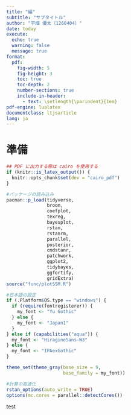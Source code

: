 ---
title: "編"
subtitle: "サブタイトル"
author: "宇畑 優太（1260404）"
date: today
execute: 
  echo: true
  warning: false
  message: true
format: 
  pdf:
    fig-width: 5
    fig-height: 3
    toc: true
    toc-depth: 2
    number-sections: true
    include-in-header:
      - text: \setlength{\parindent}{1em}
pdf-engine: lualatex
documentclass: ltjsarticle 
lang: ja
---

# 準備 {-}
```{r global_option}
## PDF に出力する際は cairo を使用する
if (knitr::is_latex_output()) {
  knitr::opts_chunk$set(dev = "cairo_pdf")
}

#パッケージの読み込み
pacman::p_load(tidyverse, 
               broom, 
               coefplot, 
               texreg,
               bayesplot,
               rstan,
               rstanrm,
               parallel,
               posterior,
               cmdstanr,
               patchwork,
               ggplot2,
               tidybayes,
               ggfortify,
               gridExtra)
source("func/plotSSM.R")

#日本語の設定
if (.Platform$OS.type == "windows") { 
  if (require(fontregisterer)) {
    my_font <- "Yu Gothic"
  } else {
    my_font <- "Japan1"
  }
} else if (capabilities("aqua")) {
  my_font <- "HiraginoSans-W3"
} else {
  my_font <- "IPAexGothic"
}

theme_set(theme_gray(base_size = 9,
                     base_family = my_font))
```


```{r}
#計算の高速化
rstan_options(auto_write = TRUE) 
options(mc.cores = parallel::detectCores())
```








test